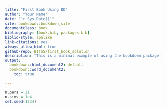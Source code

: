 ```yaml
--- 
title: "First Book Using DD"
author: "Your Name"
date: "`r Sys.Date()`"
site: bookdown::bookdown_site
documentclass: book
bibliography: [book.bib, packages.bib]
biblio-style: apalike
link-citations: yes
always_allow_html: true
github-repo: BITSS/first_book_solution
description: "This is a minimal example of using the bookdown package to write a book. The output format for this example is bookdown::gitbook."
output:
  bookdown::html_document2: default
  bookdown::word_document2:
    toc: true

---
```


```r
n.pers = 21
n.sims = 1e4
set.seed(1234)
```  






